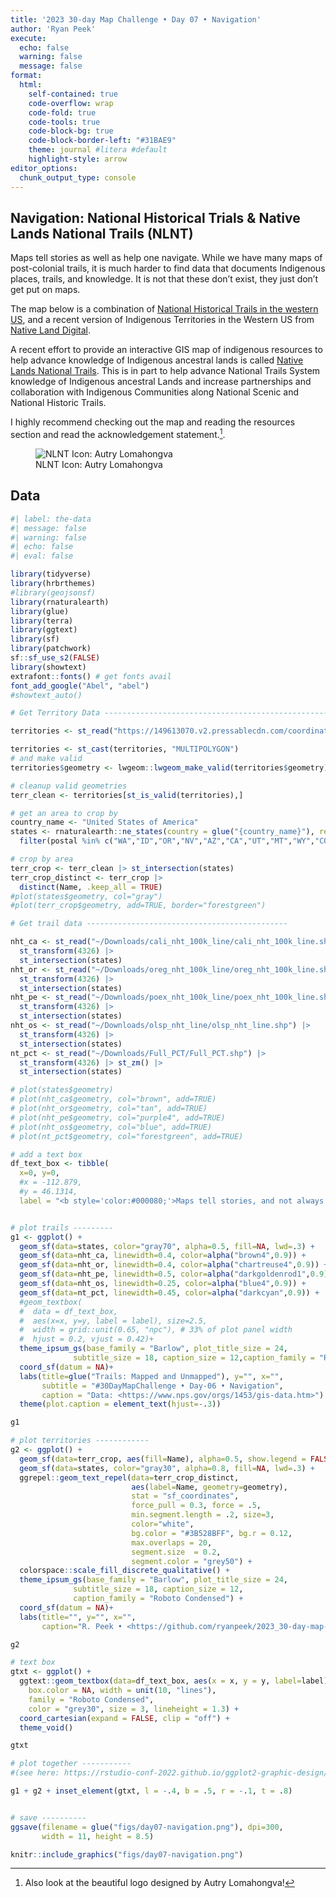 ```yaml
---
title: '2023 30-day Map Challenge • Day 07 • Navigation'
author: 'Ryan Peek'
execute:
  echo: false
  warning: false
  message: false
format: 
  html:
    self-contained: true
    code-overflow: wrap
    code-fold: true
    code-tools: true
    code-block-bg: true
    code-block-border-left: "#31BAE9"
    theme: journal #litera #default
    highlight-style: arrow
editor_options: 
  chunk_output_type: console
---
```


## Navigation: National Historical Trials &  Native Lands National Trails (NLNT)

Maps tell stories as well as help one navigate. While we have many maps of post-colonial trails, it is much harder to find data that documents Indigenous places, trails, and knowledge. It is not that these don't exist, they just don't get put on maps. 

The map below is a combination of [National Historical Trails in the western US](https://www.nps.gov/orgs/1453/gis-data.htm), and a recent version of Indigenous Territories in the Western US from [Native Land Digital](https://native-land.ca/resources/api-docs/). 

A recent effort to provide an interactive GIS map of indigenous resources to help advance knowledge of Indigenous ancestral lands is called [Native Lands National Trails](https://experience.arcgis.com/experience/c98b415eb4b44081a6dcb9e824785846/page/NLNT-Homepage/). This is in part to help advance National Trails System knowledge of Indigenous ancestral Lands and increase partnerships and collaboration with Indigenous Communities along National Scenic and National Historic Trails.

I highly recommend checking out the map and reading the resources section and read the acknowledgement statement.^[Also look at the beautiful logo designed by Autry Lomahongva!].

![NLNT Icon: Autry Lomahongva](https://www.arcgis.com/sharing/rest/content/items/c98b415eb4b44081a6dcb9e824785846/resources/images/widget_660/1668076915743.png)

## Data

```r
#| label: the-data
#| message: false
#| warning: false
#| echo: false
#| eval: false

library(tidyverse)
library(hrbrthemes)
#library(geojsonsf)
library(rnaturalearth)
library(glue)
library(terra)
library(ggtext)
library(sf)
library(patchwork)
sf::sf_use_s2(FALSE)
library(showtext)
extrafont::fonts() # get fonts avail
font_add_google("Abel", "abel")
#showtext_auto()

# Get Territory Data ----------------------------------------------------------------

territories <- st_read("https://149613070.v2.pressablecdn.com/coordinates/indigenousTerritories.json")

territories <- st_cast(territories, "MULTIPOLYGON")
# and make valid
territories$geometry <- lwgeom::lwgeom_make_valid(territories$geometry)

# cleanup valid geometries
terr_clean <- territories[st_is_valid(territories),]

# get an area to crop by
country_name <- "United States of America"
states <- rnaturalearth::ne_states(country = glue("{country_name}"), returnclass = "sf") |> 
  filter(postal %in% c("WA","ID","OR","NV","AZ","CA","UT","MT","WY","CO","NM"))

# crop by area
terr_crop <- terr_clean |> st_intersection(states)
terr_crop_distinct <- terr_crop |> 
  distinct(Name, .keep_all = TRUE)
#plot(states$geometry, col="gray")
#plot(terr_crop$geometry, add=TRUE, border="forestgreen")

# Get trail data ---------------------------------------------

nht_ca <- st_read("~/Downloads/cali_nht_100k_line/cali_nht_100k_line.shp") |> 
  st_transform(4326) |> 
  st_intersection(states)
nht_or <- st_read("~/Downloads/oreg_nht_100k_line/oreg_nht_100k_line.shp") |> 
  st_transform(4326) |> 
  st_intersection(states)
nht_pe <- st_read("~/Downloads/poex_nht_100k_line/poex_nht_100k_line.shp") |> 
  st_transform(4326) |> 
  st_intersection(states)
nht_os <- st_read("~/Downloads/olsp_nht_line/olsp_nht_line.shp") |> 
  st_transform(4326) |> 
  st_intersection(states)
nt_pct <- st_read("~/Downloads/Full_PCT/Full_PCT.shp") |> 
  st_transform(4326) |> st_zm() |> 
  st_intersection(states)

# plot(states$geometry)
# plot(nht_ca$geometry, col="brown", add=TRUE)
# plot(nht_or$geometry, col="tan", add=TRUE)
# plot(nht_pe$geometry, col="purple4", add=TRUE)
# plot(nht_os$geometry, col="blue", add=TRUE)
# plot(nt_pct$geometry, col="forestgreen", add=TRUE)

# add a text box
df_text_box <- tibble(
  x=0, y=0,
  #x = -112.879,
  #y = 46.1314,
  label = "<b style='color:#000080;'>Maps tell stories, and not always by the lines that you see.</b> This is a map of National Historical Trails and the Pacific Crest Trail. These are often depicted as paths to navigate new and largely empty land. However, the map on the right depicts Indigenous Territories over the same area. How many trails were known that remain unmapped? Check out <b style='color:#000080;'>Native Lands, National Trails Map</b> for more info.")


# plot trails ---------
g1 <- ggplot() + 
  geom_sf(data=states, color="gray70", alpha=0.5, fill=NA, lwd=.3) +
  geom_sf(data=nht_ca, linewidth=0.4, color=alpha("brown4",0.9)) +
  geom_sf(data=nht_or, linewidth=0.4, color=alpha("chartreuse4",0.9)) +
  geom_sf(data=nht_pe, linewidth=0.5, color=alpha("darkgoldenrod1",0.9)) +
  geom_sf(data=nht_os, linewidth=0.25, color=alpha("blue4",0.9)) +
  geom_sf(data=nt_pct, linewidth=0.45, color=alpha("darkcyan",0.9)) +
  #geom_textbox(
  #  data = df_text_box,
  #  aes(x=x, y=y, label = label), size=2.5,
  #  width = grid::unit(0.65, "npc"), # 33% of plot panel width
  #  hjust = 0.2, vjust = 0.42)+ 
  theme_ipsum_gs(base_family = "Barlow", plot_title_size = 24,
              subtitle_size = 18, caption_size = 12,caption_family = "Roboto Condensed") +
  coord_sf(datum = NA)+
  labs(title=glue("Trails: Mapped and Unmapped"), y="", x="",
       subtitle = "#30DayMapChallenge • Day-06 • Navigation",
       caption = "Data: <https://www.nps.gov/orgs/1453/gis-data.htm>") +
  theme(plot.caption = element_text(hjust=-.3))

g1

# plot territories ------------
g2 <- ggplot() + 
  geom_sf(data=terr_crop, aes(fill=Name), alpha=0.5, show.legend = FALSE) +
  geom_sf(data=states, color="gray30", alpha=0.8, fill=NA, lwd=.3) +
  ggrepel::geom_text_repel(data=terr_crop_distinct, 
                           aes(label=Name, geometry=geometry), 
                           stat = "sf_coordinates", 
                           force_pull = 0.3, force = .5,
                           min.segment.length = .2, size=3,
                           color="white",
                           bg.color = "#3B528BFF", bg.r = 0.12,
                           max.overlaps = 20,
                           segment.size  = 0.2,
                           segment.color = "grey50") +
  colorspace::scale_fill_discrete_qualitative() +
  theme_ipsum_gs(base_family = "Barlow", plot_title_size = 24,
              subtitle_size = 18, caption_size = 12, 
              caption_family = "Roboto Condensed") +
  coord_sf(datum = NA)+
  labs(title="", y="", x="",
       caption="R. Peek • <https://github.com/ryanpeek/2023_30-day-map-challenge/> \n  Data from <https://native-land.ca/resources/api-docs/> and National Historic Trails")

g2

# text box
gtxt <- ggplot() +
  ggtext::geom_textbox(data=df_text_box, aes(x = x, y = y, label=label),
    box.color = NA, width = unit(10, "lines"),
    family = "Roboto Condensed", 
    color = "grey30", size = 3, lineheight = 1.3) +
  coord_cartesian(expand = FALSE, clip = "off") +
  theme_void()

gtxt

# plot together -----------
#(see here: https://rstudio-conf-2022.github.io/ggplot2-graphic-design/materials/08_layout.html#/add-inset-plots)

g1 + g2 + inset_element(gtxt, l = -.4, b = .5, r = -.1, t = .8)


# save ----------
ggsave(filename = glue("figs/day07-navigation.png"), dpi=300,
       width = 11, height = 8.5)

```

```r
knitr::include_graphics("figs/day07-navigation.png")

```


